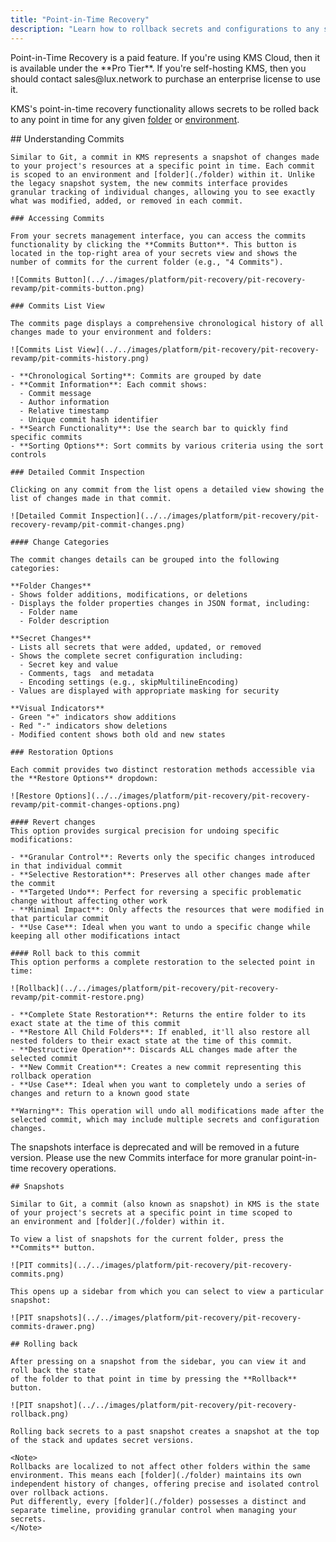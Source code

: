 ```yaml
---
title: "Point-in-Time Recovery"
description: "Learn how to rollback secrets and configurations to any snapshot with KMS."
---
```


<Info>
  Point-in-Time Recovery is a paid feature. If you're using KMS Cloud,
  then it is available under the **Pro Tier**. If you're self-hosting KMS,
  then you should contact sales@lux.network to purchase an enterprise license
  to use it.
</Info>

KMS's point-in-time recovery functionality allows secrets to be rolled back to any point in time for any given [folder](./folder) or [environment](/documentation/platform/project#project-environments).

<Tabs>
  <Tab title="Commits Interface">
    ## Understanding Commits

    Similar to Git, a commit in KMS represents a snapshot of changes made to your project's resources at a specific point in time. Each commit is scoped to an environment and [folder](./folder) within it. Unlike the legacy snapshot system, the new commits interface provides granular tracking of individual changes, allowing you to see exactly what was modified, added, or removed in each commit.

    ### Accessing Commits

    From your secrets management interface, you can access the commits functionality by clicking the **Commits Button**. This button is located in the top-right area of your secrets view and shows the number of commits for the current folder (e.g., "4 Commits").

    ![Commits Button](../../images/platform/pit-recovery/pit-recovery-revamp/pit-commits-button.png)

    ### Commits List View

    The commits page displays a comprehensive chronological history of all changes made to your environment and folders:

    ![Commits List View](../../images/platform/pit-recovery/pit-recovery-revamp/pit-commits-history.png)

    - **Chronological Sorting**: Commits are grouped by date
    - **Commit Information**: Each commit shows:
      - Commit message
      - Author information
      - Relative timestamp
      - Unique commit hash identifier
    - **Search Functionality**: Use the search bar to quickly find specific commits
    - **Sorting Options**: Sort commits by various criteria using the sort controls

    ### Detailed Commit Inspection

    Clicking on any commit from the list opens a detailed view showing the list of changes made in that commit.

    ![Detailed Commit Inspection](../../images/platform/pit-recovery/pit-recovery-revamp/pit-commit-changes.png)

    #### Change Categories

    The commit changes details can be grouped into the following categories:

    **Folder Changes**
    - Shows folder additions, modifications, or deletions
    - Displays the folder properties changes in JSON format, including:
      - Folder name
      - Folder description

    **Secret Changes**
    - Lists all secrets that were added, updated, or removed
    - Shows the complete secret configuration including:
      - Secret key and value
      - Comments, tags  and metadata
      - Encoding settings (e.g., skipMultilineEncoding)
    - Values are displayed with appropriate masking for security

    **Visual Indicators**
    - Green "+" indicators show additions
    - Red "-" indicators show deletions
    - Modified content shows both old and new states

    ### Restoration Options

    Each commit provides two distinct restoration methods accessible via the **Restore Options** dropdown:

    ![Restore Options](../../images/platform/pit-recovery/pit-recovery-revamp/pit-commit-changes-options.png)

    #### Revert changes
    This option provides surgical precision for undoing specific modifications:

    - **Granular Control**: Reverts only the specific changes introduced in that individual commit
    - **Selective Restoration**: Preserves all other changes made after the commit
    - **Targeted Undo**: Perfect for reversing a specific problematic change without affecting other work
    - **Minimal Impact**: Only affects the resources that were modified in that particular commit
    - **Use Case**: Ideal when you want to undo a specific change while keeping all other modifications intact

    #### Roll back to this commit
    This option performs a complete restoration to the selected point in time:

    ![Rollback](../../images/platform/pit-recovery/pit-recovery-revamp/pit-commit-restore.png)

    - **Complete State Restoration**: Returns the entire folder to its exact state at the time of this commit
    - **Restore All Child Folders**: If enabled, it'll also restore all nested folders to their exact state at the time of this commit.
    - **Destructive Operation**: Discards ALL changes made after the selected commit
    - **New Commit Creation**: Creates a new commit representing this rollback operation
    - **Use Case**: Ideal when you want to completely undo a series of changes and return to a known good state

    **Warning**: This operation will undo all modifications made after the selected commit, which may include multiple secrets and configuration changes.

  </Tab>
  <Tab title="Legacy Snapshots (Deprecated)">
    <Warning>
      The snapshots interface is deprecated and will be removed in a future version. Please use the new Commits interface for more granular point-in-time recovery operations.
    </Warning>

    ## Snapshots

    Similar to Git, a commit (also known as snapshot) in KMS is the state of your project's secrets at a specific point in time scoped to
    an environment and [folder](./folder) within it.

    To view a list of snapshots for the current folder, press the **Commits** button.

    ![PIT commits](../../images/platform/pit-recovery/pit-recovery-commits.png)

    This opens up a sidebar from which you can select to view a particular snapshot:

    ![PIT snapshots](../../images/platform/pit-recovery/pit-recovery-commits-drawer.png)

    ## Rolling back

    After pressing on a snapshot from the sidebar, you can view it and roll back the state
    of the folder to that point in time by pressing the **Rollback** button.

    ![PIT snapshot](../../images/platform/pit-recovery/pit-recovery-rollback.png)

    Rolling back secrets to a past snapshot creates a snapshot at the top of the stack and updates secret versions.

    <Note>
    Rollbacks are localized to not affect other folders within the same environment. This means each [folder](./folder) maintains its own independent history of changes, offering precise and isolated control over rollback actions.
    Put differently, every [folder](./folder) possesses a distinct and separate timeline, providing granular control when managing your secrets.
    </Note>

  </Tab>
</Tabs>
